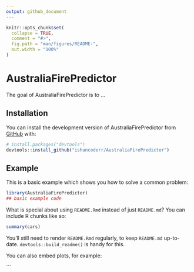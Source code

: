 ```yaml
---
output: github_document
---
```


<!-- README.md is generated from README.Rmd. Please edit that file -->

```r
knitr::opts_chunk$set(
  collapse = TRUE,
  comment = "#>",
  fig.path = "man/figures/README-",
  out.width = "100%"
)
```

# AustraliaFirePredictor

<!-- badges: start -->
<!-- badges: end -->

The goal of AustraliaFirePredictor is to ...

## Installation

You can install the development version of AustraliaFirePredictor from [GitHub](https://github.com/) with:

``` r
# install.packages("devtools")
devtools::install_github("ishancoderr/AustraliaFirePredictor")
```

## Example

This is a basic example which shows you how to solve a common problem:

```r
library(AustraliaFirePredictor)
## basic example code
```

What is special about using `README.Rmd` instead of just `README.md`? You can include R chunks like so:

```r
summary(cars)
```

You'll still need to render `README.Rmd` regularly, to keep `README.md` up-to-date. `devtools::build_readme()` is handy for this.

You can also embed plots, for example:

```

